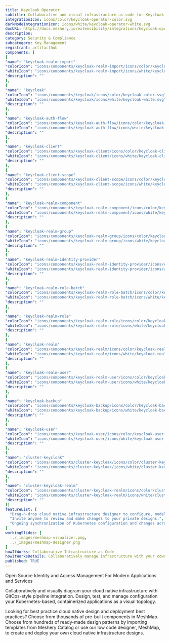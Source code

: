 ```yaml
---
title: Keycloak Operator
subtitle: Collaborative and visual infrastructure as code for Keycloak Operator
integrationIcon: icons/color/keycloak-operator-color.svg
darkModeIntegrationIcon: icons/white/keycloak-operator-white.svg
docURL: https://docs.meshery.io/extensibility/integrations/keycloak-operator
description: 
category: Security & Compliance
subcategory: Key Management
registrant: artifacthub
components: [
{
"name": "keycloak-realm-import"
"colorIcon": "icons/components/keycloak-realm-import/icons/color/keycloak-realm-import-color.svg"
"whiteIcon": "icons/components/keycloak-realm-import/icons/white/keycloak-realm-import-white.svg"
"description": ""
},
{
"name": "keycloak"
"colorIcon": "icons/components/keycloak/icons/color/keycloak-color.svg"
"whiteIcon": "icons/components/keycloak/icons/white/keycloak-white.svg"
"description": ""
},
{
"name": "keycloak-auth-flow"
"colorIcon": "icons/components/keycloak-auth-flow/icons/color/keycloak-auth-flow-color.svg"
"whiteIcon": "icons/components/keycloak-auth-flow/icons/white/keycloak-auth-flow-white.svg"
"description": ""
},
{
"name": "keycloak-client"
"colorIcon": "icons/components/keycloak-client/icons/color/keycloak-client-color.svg"
"whiteIcon": "icons/components/keycloak-client/icons/white/keycloak-client-white.svg"
"description": ""
},
{
"name": "keycloak-client-scope"
"colorIcon": "icons/components/keycloak-client-scope/icons/color/keycloak-client-scope-color.svg"
"whiteIcon": "icons/components/keycloak-client-scope/icons/white/keycloak-client-scope-white.svg"
"description": ""
},
{
"name": "keycloak-realm-component"
"colorIcon": "icons/components/keycloak-realm-component/icons/color/keycloak-realm-component-color.svg"
"whiteIcon": "icons/components/keycloak-realm-component/icons/white/keycloak-realm-component-white.svg"
"description": ""
},
{
"name": "keycloak-realm-group"
"colorIcon": "icons/components/keycloak-realm-group/icons/color/keycloak-realm-group-color.svg"
"whiteIcon": "icons/components/keycloak-realm-group/icons/white/keycloak-realm-group-white.svg"
"description": ""
},
{
"name": "keycloak-realm-identity-provider"
"colorIcon": "icons/components/keycloak-realm-identity-provider/icons/color/keycloak-realm-identity-provider-color.svg"
"whiteIcon": "icons/components/keycloak-realm-identity-provider/icons/white/keycloak-realm-identity-provider-white.svg"
"description": ""
},
{
"name": "keycloak-realm-role-batch"
"colorIcon": "icons/components/keycloak-realm-role-batch/icons/color/keycloak-realm-role-batch-color.svg"
"whiteIcon": "icons/components/keycloak-realm-role-batch/icons/white/keycloak-realm-role-batch-white.svg"
"description": ""
},
{
"name": "keycloak-realm-role"
"colorIcon": "icons/components/keycloak-realm-role/icons/color/keycloak-realm-role-color.svg"
"whiteIcon": "icons/components/keycloak-realm-role/icons/white/keycloak-realm-role-white.svg"
"description": ""
},
{
"name": "keycloak-realm"
"colorIcon": "icons/components/keycloak-realm/icons/color/keycloak-realm-color.svg"
"whiteIcon": "icons/components/keycloak-realm/icons/white/keycloak-realm-white.svg"
"description": ""
},
{
"name": "keycloak-realm-user"
"colorIcon": "icons/components/keycloak-realm-user/icons/color/keycloak-realm-user-color.svg"
"whiteIcon": "icons/components/keycloak-realm-user/icons/white/keycloak-realm-user-white.svg"
"description": ""
},
{
"name": "keycloak-backup"
"colorIcon": "icons/components/keycloak-backup/icons/color/keycloak-backup-color.svg"
"whiteIcon": "icons/components/keycloak-backup/icons/white/keycloak-backup-white.svg"
"description": ""
},
{
"name": "keycloak-user"
"colorIcon": "icons/components/keycloak-user/icons/color/keycloak-user-color.svg"
"whiteIcon": "icons/components/keycloak-user/icons/white/keycloak-user-white.svg"
"description": ""
},
{
"name": "cluster-keycloak"
"colorIcon": "icons/components/cluster-keycloak/icons/color/cluster-keycloak-color.svg"
"whiteIcon": "icons/components/cluster-keycloak/icons/white/cluster-keycloak-white.svg"
"description": ""
},
{
"name": "cluster-keycloak-realm"
"colorIcon": "icons/components/cluster-keycloak-realm/icons/color/cluster-keycloak-realm-color.svg"
"whiteIcon": "icons/components/cluster-keycloak-realm/icons/white/cluster-keycloak-realm-white.svg"
"description": ""
}]
featureList: [
  "Drag-n-drop cloud native infrastructure designer to configure, model, and deploy your workloads.",
  "Invite anyone to review and make changes to your private designs.",
  "Ongoing synchronization of Kubernetes configuration and changes across any number of clusters."
]
workingSlides: [
  ../_images/meshmap-visualizer.png,
  ../_images/meshmap-designer.png
]
howItWorks: Collaborative Infrastructure as Code
howItWorksDetails: Collaboratively manage infrastructure with your coworkers synchronously sharing the same designs.
published: TRUE
---
```

<p>
Open Source Identity and Access Management For Modern Applications and Services
</p>
<p>
    Collaboratively and visually diagram your cloud native infrastructure with GitOps-style pipeline integration. Design, test, and manage configuration your Kubernetes-based, containerized applications as a visual topology.
</p>
<p>
    Looking for best practice cloud native design and deployment best practices? Choose from thousands of pre-built components in MeshMap. Choose from hundreds of ready-made design patterns by importing templates from Meshery Catalog or use our low code designer, MeshMap, to create and deploy your own cloud native infrastructure designs.
</p>
